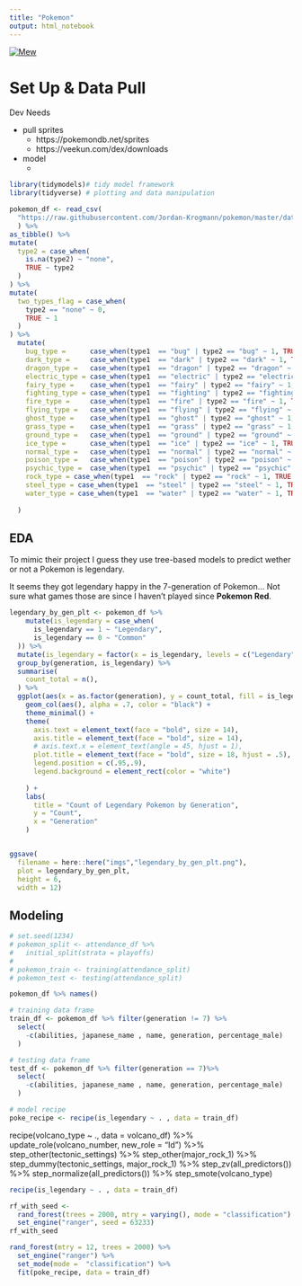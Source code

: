 ```yaml
---
title: "Pokemon"
output: html_notebook
---
```


[![Mew](https://img.pokemondb.net/sprites/red-blue/normal/mew.png)](http://pokemondb.net/pokedex/mew)


# Set Up & Data Pull

Dev Needs

+ pull sprites 
  + https://pokemondb.net/sprites
  + https://veekun.com/dex/downloads
  
+ model
  + 
  

```r
library(tidymodels)# tidy model framework
library(tidyverse) # plotting and data manipulation
```

```r
pokemon_df <- read_csv(
  "https://raw.githubusercontent.com/Jordan-Krogmann/pokemon/master/data/pokemon.csv"
  ) %>%
as_tibble() %>%
mutate(
  type2 = case_when(
    is.na(type2) ~ "none",
    TRUE ~ type2
  )
) %>%
mutate(
  two_types_flag = case_when(
    type2 == "none" ~ 0,
    TRUE ~ 1
  )
) %>% 
  mutate(
    bug_type =      case_when(type1  == "bug" | type2 == "bug" ~ 1, TRUE ~ 0),
    dark_type =     case_when(type1  == "dark" | type2 == "dark" ~ 1, TRUE ~ 0),
    dragon_type =   case_when(type1  == "dragon" | type2 == "dragon" ~ 1, TRUE ~ 0),
    electric_type = case_when(type1  == "electric" | type2 == "electric" ~ 1, TRUE ~ 0),
    fairy_type =    case_when(type1  == "fairy" | type2 == "fairy" ~ 1, TRUE ~ 0),
    fighting_type = case_when(type1  == "fighting" | type2 == "fighting" ~ 1, TRUE ~ 0),
    fire_type =     case_when(type1  == "fire" | type2 == "fire" ~ 1, TRUE ~ 0),
    flying_type =   case_when(type1  == "flying" | type2 == "flying" ~ 1, TRUE ~ 0),
    ghost_type =    case_when(type1  == "ghost" | type2 == "ghost" ~ 1, TRUE ~ 0),
    grass_type =    case_when(type1  == "grass" | type2 == "grass" ~ 1, TRUE ~ 0),
    ground_type =   case_when(type1  == "ground" | type2 == "ground" ~ 1, TRUE ~ 0),
    ice_type =      case_when(type1  == "ice" | type2 == "ice" ~ 1, TRUE ~ 0),
    normal_type =   case_when(type1  == "normal" | type2 == "normal" ~ 1, TRUE ~ 0),
    poison_type =   case_when(type1  == "poison" | type2 == "poison" ~ 1, TRUE ~ 0),
    psychic_type =  case_when(type1  == "psychic" | type2 == "psychic" ~ 1, TRUE ~ 0),
    rock_type = case_when(type1  == "rock" | type2 == "rock" ~ 1, TRUE ~ 0),
    steel_type = case_when(type1  == "steel" | type2 == "steel" ~ 1, TRUE ~ 0),
    water_type = case_when(type1  == "water" | type2 == "water" ~ 1, TRUE ~ 0),
    
  )
```

## EDA

To mimic their project I guess they use tree-based models to predict wether or not a Pokemon is legendary.

It seems they got legendary happy in the 7-generation of Pokemon... Not sure what games those are since I haven't played since **Pokemon Red**.

```r
legendary_by_gen_plt <- pokemon_df %>% 
    mutate(is_legendary = case_when(
      is_legendary == 1 ~ "Legendary",
      is_legendary == 0 ~ "Common"
  )) %>% 
  mutate(is_legendary = factor(x = is_legendary, levels = c("Legendary", "Common"))) %>% 
  group_by(generation, is_legendary) %>% 
  summarise(
    count_total = n(),
  ) %>% 
  ggplot(aes(x = as.factor(generation), y = count_total, fill = is_legendary)) + 
    geom_col(aes(), alpha = .7, color = "black") + 
    theme_minimal() + 
    theme(
      axis.text = element_text(face = "bold", size = 14),
      axis.title = element_text(face = "bold", size = 14),
      # axis.text.x = element_text(angle = 45, hjust = 1),
      plot.title = element_text(face = "bold", size = 18, hjust = .5),
      legend.position = c(.95,.9),
      legend.background = element_rect(color = "white")
      
    ) + 
    labs(
      title = "Count of Legendary Pokemon by Generation",
      y = "Count",
      x = "Generation"
    )


ggsave(
  filename = here::here("imgs","legendary_by_gen_plt.png"),
  plot = legendary_by_gen_plt,
  height = 6,
  width = 12)

```


## Modeling

```r

# set.seed(1234)
# pokemon_split <- attendance_df %>%
#   initial_split(strata = playoffs)
# 
# pokemon_train <- training(attendance_split)
# pokemon_test <- testing(attendance_split)

pokemon_df %>% names()

# training data frame
train_df <- pokemon_df %>% filter(generation != 7) %>% 
  select(
    -c(abilities, japanese_name , name, generation, percentage_male)
  ) 

# testing data frame
test_df <- pokemon_df %>% filter(generation == 7)%>% 
  select(
    -c(abilities, japanese_name , name, generation, percentage_male)
  )
```

```r
# model recipe
poke_recipe <- recipe(is_legendary ~ . , data = train_df)
```
recipe(volcano_type ~ ., data = volcano_df) %>%
  update_role(volcano_number, new_role = "Id") %>%
  step_other(tectonic_settings) %>%
  step_other(major_rock_1) %>%
  step_dummy(tectonic_settings, major_rock_1) %>%
  step_zv(all_predictors()) %>%
  step_normalize(all_predictors()) %>%
  step_smote(volcano_type)

```r
recipe(is_legendary ~ . , data = train_df)
```



```r
rf_with_seed <- 
  rand_forest(trees = 2000, mtry = varying(), mode = "classification") %>%
  set_engine("ranger", seed = 63233)
rf_with_seed
```


```r
rand_forest(mtry = 12, trees = 2000) %>%
  set_engine("ranger") %>%
  set_mode(mode =  "classification") %>% 
  fit(poke_recipe, data = train_df)
```


